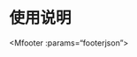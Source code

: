 # 使用说明
<Mfooter :params="footerjson"></Mfooter>
<script type="text/ecmascript-6">
//  import imgsrc from '@assets/wap/images/';
  export default {
    name: 'Home',
    data() {
      return {
        footerjson: [
          {
            name: '党员教育',
            src: require('./assets/wap/images/dang.png'),
            activesrc: require('./assets/wap/images/dangactive.png'),
            router: {
              name: 'edu',
              params: {id: 1}
            }
          },
          {
            name: '党务管理',
            src: require('./assets/wap/images/team.png'),
            activesrc: require('./assets/wap/images/teamactive.png'),
            router: {
              name: 'manage',
              params: {id: 1}
            }
          },
          {
            name: '首页',
            src: require('./assets/wap/images/home.png'),
            class: 'shome',
            router: {
              name: 'home',
              params: {id: 1}
            }
          },
          {
            name: '党员服务',
            src: require('./assets/wap/images/service.png'),
            activesrc: require('./assets/wap/images/serviceactive.png'),
            router: {
              name: 'service',
              params: {id: 1}
            }
          },
          {
            name: '个人中心',
            src: require('./assets/wap/images/my.png'),
            activesrc: require('./assets/wap/images/myactive.png'),
            router: {
              name: 'my',
              params: {id: 1}
            }
          }
        ]
      };
    },
    components: {
      Mfooter: function (resolve) {
        // 异步组件写法
        require(['@/components/wap/tabBar/footerimg.vue'], resolve);
      }
    }
  };
</script>
